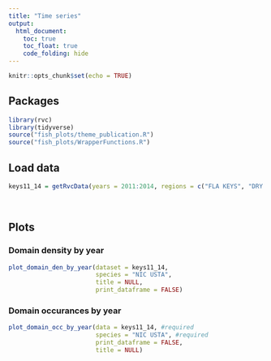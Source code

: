 ```yaml
---
title: "Time series"
output: 
  html_document:
    toc: true
    toc_float: true
    code_folding: hide
---
```


```r
knitr::opts_chunk$set(echo = TRUE)
```

## Packages
```r
library(rvc)
library(tidyverse)
source("fish_plots/theme_publication.R")
source("fish_plots/WrapperFunctions.R")
```

## Load data
```r
keys11_14 = getRvcData(years = 2011:2014, regions = c("FLA KEYS", "DRY TORT"))
```

$~$

## Plots

### Domain density by year
```r
plot_domain_den_by_year(dataset = keys11_14, 
                        species = "NIC USTA", 
                        title = NULL, 
                        print_dataframe = FALSE)
```

### Domain occurances by year
```r
plot_domain_occ_by_year(data = keys11_14, #required
                        species = "NIC USTA", #required
                        print_dataframe = FALSE, 
                        title = NULL)
```

